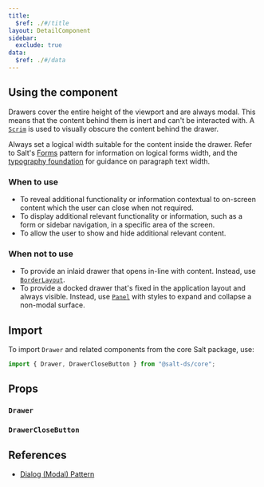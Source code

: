 ```yaml
---
title:
  $ref: ./#/title
layout: DetailComponent
sidebar:
  exclude: true
data:
  $ref: ./#/data
---
```


## Using the component

Drawers cover the entire height of the viewport and are always modal. This means that the content behind them is inert and can't be interacted with. A [`Scrim`](../scrim) is used to visually obscure the content behind the drawer.

Always set a logical width suitable for the content inside the drawer. Refer to Salt's [Forms](/salt/patterns/forms) pattern for information on logical forms width, and the [typography foundation](/salt/foundations/typography) for guidance on paragraph text width.

### When to use

- To reveal additional functionality or information contextual to on-screen content which the user can close when not required.
- To display additional relevant functionality or information, such as a form or sidebar navigation, in a specific area of the screen.
- To allow the user to show and hide additional relevant content.

### When not to use

- To provide an inlaid drawer that opens in-line with content. Instead, use [`BorderLayout`](../layouts/border-layout).
- To provide a docked drawer that's fixed in the application layout and always visible. Instead, use [`Panel`](../panel) with styles to expand and collapse a non-modal surface.

## Import

To import `Drawer` and related components from the core Salt package, use:

```js
import { Drawer, DrawerCloseButton } from "@salt-ds/core";
```

## Props

### `Drawer`

<PropsTable packageName="core" componentName="Drawer" />

### `DrawerCloseButton`

<PropsTable packageName="core" componentName="DrawerCloseButton" />

## References

- [Dialog (Modal) Pattern](https://www.w3.org/WAI/ARIA/apg/patterns/dialog-modal/)
